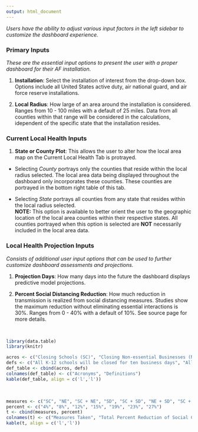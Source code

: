 ```yaml
---
output: html_document
---
```


<style type = "text/css">
.table {
  width: 84%;
  margin-left: 7%;
  margin-right: 17%;
}
</style>

*Users have the ability to adjust various input factors in the left sidebar to customize the dashboard experience.*


### Primary Inputs
*These are the essential input options to present the user with a proper dashboard for their AF installation.*  

1. **Installation**: Select the installation of interest from the drop-down box. Options include all United States active duty, air national guard, and air force reserve installations.

2. **Local Radius**: How large of an area around the installation is considered. Ranges from 10 - 100 miles with a default of 25 miles. Data from all counties within that range will be considered in the calculations, idependent of the specific state that the installation resides. 

### Current Local Health Inputs
1. **State or County Plot**: This allows the user to alter how the local area map on the Current Local Health Tab is protrayed. 

* Selecting *County* portrays only the counties that reside within the local radius selected. The local area data being displayed throughout the dashboard only incorporates these counties. These counties are portrayed in the bottom right table of this tab. 

* Selecting *State* portrays all counties from any state that resides within the local radius selected. \
**NOTE:** This option is available to better orient the user to the geographic location of the local area counties within their respective states. All counties portrayed when this option is selected are **NOT** necessarily included in the local area data. 

### Local Health Projection Inputs
*Consists of additional user input options that can be used to further customize dashboard assessments and projections.*

1. **Projection Days**: How many days into the future the dashboard displays predictive model projections.

2. **Percent Social Distancing Reduction**:  How much reduction in transmission is realized from social distancing measures. Studies show the maximum reduction without eliminating essential interactions is 30%. Ranges from 0 - 40% with a default of 10%. See source page for more details.

</br>
```r
library(data.table)
library(knitr)

acros <- c("Closing Schools (SC)", "Closing Non-essential Businesses (NE)", "Social Distancing (SD)")
defs <- c("All K-12 schools will be closed for ten business days", "All nonessential businesses are ordered closed. Supermarkets, pharmacies, and gas stations will remain open. Businesses that offer carry-out, delivery, and drive-through food and beverage service may continue.", "Suggestions to restrict to 10 people or less, and follow CDC instructions for voluntarily self quarantine.")
def_table <- cbind(acros, defs)
colnames(def_table) <- c("Acronyms", "Definitions")
kable(def_table, align = c('l','l'))
```

</br>


```r
measures <- c("SC", "NE", "SC + NE", "SD", "SC + SD", "NE + SD", "SC + NE + SD")
percent <- c("4%", "8%", "12%", "15%", "19%", "23%", "27%")
t <- cbind(measures, percent)
colnames(t) <- c("Measures Taken", "Total Percent Reduction of Social Contact")
kable(t, align = c('l','l'))
```
